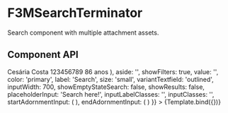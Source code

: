 
<Meta title='Components/F3MSearchTerminator' component={F3MSearchTerminator} />

# F3MSearchTerminator

Search component with multiple attachment assets.

## Component API

<Props />


<Canvas>
  <Story
    name='F3MSearchTerminator'
    argTypes={{
      backgroundColorInput: { control: 'color' }
    }}
    args={{
      results: (
        <Table aria-label='simple table'>
          <TableBody>
            <TableRow>
              <TableCell
                component='td'
                scope='row'
                style={{ display: 'flex', alignItems: 'center' }}
              >
                <Avatar
                  alt='Cesária Costa'
                  src='../componentAssets/account-circle.svg'
                  style={{ marginRight: 10 }}
                />
                Cesária Costa
              </TableCell>
              <TableCell>123456789</TableCell>
              <TableCell>86 anos</TableCell>
            </TableRow>
          </TableBody>
        </Table>
      ),
      aside: '',
      showFilters: true,
      value: '',
      color: 'primary',
      label: 'Search',
      size: 'small',
      variantTextfield: 'outlined',
      inputWidth: 700,
      showEmptyStateSearch: false,
      showResults: false,
      placeholderInput: 'Search here!',
      inputLabelClasses: '',
      inputClasses: '',
      startAdornmentInput: (
        <InputAdornment position='start'>
          <SearchIcon color='primary' fontSize='large' />
        </InputAdornment>
      ),
      endAdornmentInput: (
        <InputAdornment position='end'>
          <IconButton size='small'>
            <CloseIcon />
          </IconButton>
        </InputAdornment>
      )
    }}
  >
    {Template.bind({})}
  </Story>
</Canvas>
